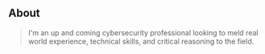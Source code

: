 ## About

> I'm an up and coming cybersecurity professional looking to meld real world experience, technical skills, and critical reasoning to the field.